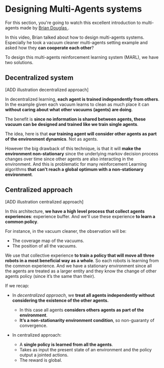# Designing Multi-Agents systems

For this section, you're going to watch this excellent introduction to multi-agents made by <a href="https://www.youtube.com/channel/UCq0imsn84ShAe9PBOFnoIrg"> Brian Douglas </a>.

<Youtube id="qgb0gyrpiGk" />


In this video, Brian talked about how to design multi-agents systems. Especially he took a vacuum cleaner multi-agents setting example and asked how they **can cooperate each other**?

To design this multi-agents reinforcement learning system (MARL), we have two solutions.

## Decentralized system

[ADD illustration decentralized approach]

In decentralized learning, **each agent is trained independently from others**. In the example given each vacuum learns to clean as much place it can **without caring about what other vacuums (agents) are doing**.

The benefit is **since no information is shared between agents, these vacuum can be designed and trained like we train single agents**.

The idea, here is that **our training agent will consider other agents as part of the environment dynamics**. Not as agents.

However the big drawback of this technique, is that it will **make the environment non-stationary** since the underlying markov decision process changes over time since other agents are also interacting in the environment.
And this is problematic for many reinforcement Learning algorithms **that can't reach a global optimum with a non-stationary environment**.

## Centralized approach

[ADD illustration centralized approach]

In this architecture, **we have a high level process that collect agents experiences**: experience buffer. And we'll use these experience **to learn a common policy**.

For instance, in the vacuum cleaner, the observation will be:
- The coverage map of the vacuums.
- The position of all the vacuums.

We use that collective experience **to train a policy that will move all three robots in a most beneficial way as a whole**. So each robots is learning from the common experience.
And we have a stationary environment since all the agents are treated as a larger entity and they know the change of other agents policy (since it’s the same than their).

If we recap:

- In *decentralized approach*, we **treat all agents independently without considering the existence of the other agents.**
  - In this case all agents **considers others agents as part of the environment**.
  - **It’s a non-stationarity environment condition**, so non-guaranty of convergence.

- In centralized approach:
  - A **single policy is learned from all the agents**.
  - Takes as input the present state of an environment and the policy output a jointed actions.
  - The reward is global.
